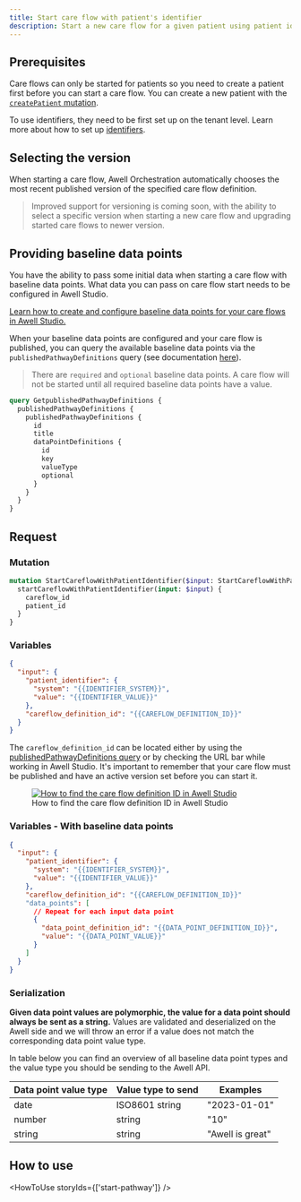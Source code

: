 ```yaml
---
title: Start care flow with patient's identifier
description: Start a new care flow for a given patient using patient identifier
---
```


## Prerequisites

Care flows can only be started for patients so you need to create a patient first before you can start a care flow. You can create a new patient with the [`createPatient` mutation](/awell-orchestration/api-reference/mutations/create-patient).

To use identifiers, they need to be first set up on the tenant level. Learn more about how to set up [identifiers](https://developers.awellhealth.com/awell-orchestration/docs/misc/patient-identifiers).

## Selecting the version

When starting a care flow, Awell Orchestration automatically chooses the most recent published version of the specified care flow definition.

> Improved support for versioning is coming soon, with the ability to select a specific version when starting a new care flow and upgrading started care flows to newer version.

## Providing baseline data points

You have the ability to pass some initial data when starting a care flow with baseline data points. What data you can pass on care flow start needs to be configured in Awell Studio.

<Alert type="info" title="Configure baseline data points">
  <p>
    <a
      href="https://help.awellhealth.com/en/articles/6423139-create-baseline-data-points"
      target="_blank"
    >
      Learn how to create and configure baseline data points for your care flows
      in Awell Studio.
    </a>
  </p>
</Alert>

When your baseline data points are configured and your care flow is published, you can query the available baseline data points via the `publishedPathwayDefinitions` query (see documentation [here](/awell-orchestration/api-reference/queries/get-published-pathways)).

> There are `required` and `optional` baseline data points. A care flow will not be started until all required baseline data points have a value.

```graphql
query GetpublishedPathwayDefinitions {
  publishedPathwayDefinitions {
    publishedPathwayDefinitions {
      id
      title
      dataPointDefinitions {
        id
        key
        valueType
        optional
      }
    }
  }
}
```

## Request

### Mutation

```graphql
mutation StartCareflowWithPatientIdentifier($input: StartCareflowWithPatientIdentifierInput!) {
  startCareflowWithPatientIdentifier(input: $input) {
    careflow_id
    patient_id
  }
}
```

### Variables

```json
{
  "input": {
    "patient_identifier": {
      "system": "{{IDENTIFIER_SYSTEM}}",
      "value": "{{IDENTIFIER_VALUE}}"
    },
    "careflow_definition_id": "{{CAREFLOW_DEFINITION_ID}}"
  }
}
```

The `careflow_definition_id` can be located either by using the [publishedPathwayDefinitions query](/awell-orchestration/api-reference/queries/get-published-pathways) or by checking the URL bar while working in Awell Studio. It's important to remember that your care flow must be published and have an active version set before you can start it.

<figure className="w-full flex flex-col justify-center text-center relative">
  <div className="mx-auto rounded-md">
    <a
      href="https://res.cloudinary.com/da7x4rzl4/image/upload/v1704991524/Developer%20portal/pathway_definition_id.png"
      target="_blank"
      title="How to find the care flow definition ID in Awell Studio"
    >
      <img
        src="https://res.cloudinary.com/da7x4rzl4/image/upload/v1704991524/Developer%20portal/pathway_definition_id.png"
        alt="How to find the care flow definition ID in Awell Studio"
      />
    </a>
  </div>
  <figcaption className="dark:text-slate-400 pt-2">
    How to find the care flow definition ID in Awell Studio
  </figcaption>
</figure>

### Variables - With baseline data points

```json
{
  "input": {
    "patient_identifier": {
      "system": "{{IDENTIFIER_SYSTEM}}",
      "value": "{{IDENTIFIER_VALUE}}"
    },
    "careflow_definition_id": "{{CAREFLOW_DEFINITION_ID}}"
    "data_points": [
      // Repeat for each input data point
      {
        "data_point_definition_id": "{{DATA_POINT_DEFINITION_ID}}",
        "value": "{{DATA_POINT_VALUE}}"
      }
    ]
  }
}
```

### Serialization

**Given data point values are polymorphic, the value for a data point should always be sent as a string.** Values are validated and deserialized on the Awell side and we will throw an error if a value does not match the corresponding data point value type.

In table below you can find an overview of all baseline data point types and the value type you should be sending to the Awell API.

<div className="table-wrapper">
  <table>
    <thead>
      <tr>
        <th>Data point value type</th>
        <th>Value type to send</th>
        <th>Examples</th>
      </tr>
    </thead>
    <tbody>
      <tr>
        <td>date</td>
        <td>ISO8601 string</td>
        <td>"2023-01-01"</td>
      </tr>
      <tr>
        <td>number</td>
        <td>string</td>
        <td>"10"</td>
      </tr>
      <tr>
        <td>string</td>
        <td>string</td>
        <td>"Awell is great"</td>
      </tr>
    </tbody>
  </table>
</div>

## How to use

<HowToUse storyIds={['start-pathway']} />
